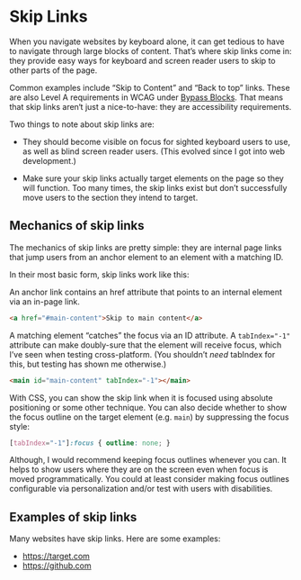 # Skip Links

When you navigate websites by keyboard alone, it can get tedious to have to navigate through large blocks of content. That’s where skip links come in: they provide easy ways for keyboard and screen reader users to skip to other parts of the page.

Common examples include “Skip to Content” and “Back to top” links. These are also Level A requirements in WCAG under [Bypass Blocks](https://www.w3.org/TR/WCAG22/#bypass-blocks). That means that skip links aren‘t just a nice-to-have: they are accessibility requirements.

Two things to note about skip links are:

- They should become visible on focus for sighted keyboard users to use, as well as blind screen reader users. (This evolved since I got into web development.)

- Make sure your skip links actually target elements on the page so they will function. Too many times, the skip links exist but don’t successfully move users to the section they intend to target.

## Mechanics of skip links

The mechanics of skip links are pretty simple: they are internal page links that jump users from an anchor element to an element with a matching ID.

In their most basic form, skip links work like this:

An anchor link contains an href attribute that points to an internal element via an in-page link.

```html
<a href="#main-content">Skip to main content</a>
```

A matching element “catches” the focus via an ID attribute. A `tabIndex="-1"` attribute can make doubly-sure that the element will receive focus, which I’ve seen when testing cross-platform. (You shouldn’t _need_ tabIndex for this, but testing has shown me otherwise.)

```html
<main id="main-content" tabIndex="-1"></main>
```

With CSS, you can show the skip link when it is focused using absolute positioning or some other technique. You can also decide whether to show the focus outline on the target element (e.g. `main`) by suppressing the focus style:

```css
[tabIndex="-1"]:focus { outline: none; }
```
Although, I would recommend keeping focus outlines whenever you can. It helps to show users where they are on the screen even when focus is moved programmatically. You could at least consider making focus outlines configurable via personalization and/or test with users with disabilities.

## Examples of skip links

Many websites have skip links. Here are some examples:

- https://target.com
- https://github.com
